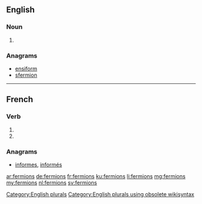 {{also|fermións}}
==English==

===Noun===
{{head|en}}

# {{plural of|fermion}}

===Anagrams===
* [[ensiform#English|ensiform]]
* [[sfermion#English|sfermion]]

[[Category:English plurals]][[Category:English plurals using obsolete wikisyntax]]

----

==French==

===Verb===
{{fr-verb-form}}

# {{conjugation of|fermer||1|p|imperf|ind|lang=fr}}
# {{conjugation of|fermer||1|p|pres|sub|lang=fr}}

===Anagrams===
* [[informes#French|informes]], [[informés#French|informés]]

[[ar:fermions]]
[[de:fermions]]
[[fr:fermions]]
[[ku:fermions]]
[[li:fermions]]
[[mg:fermions]]
[[my:fermions]]
[[nl:fermions]]
[[sv:fermions]]